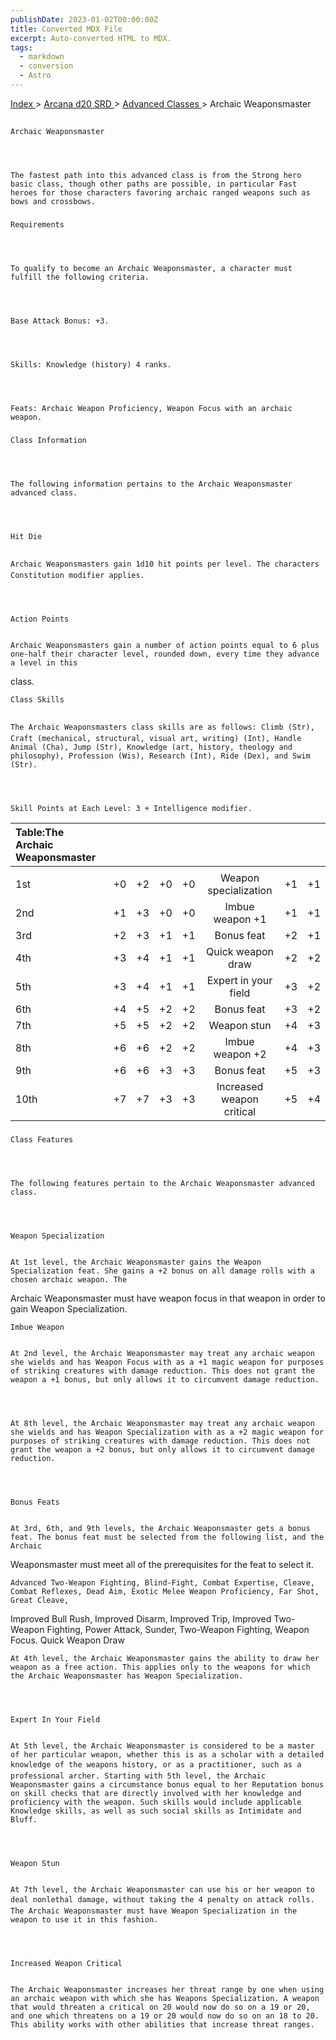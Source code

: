 ```yaml
---
publishDate: 2023-01-02T00:00:00Z
title: Converted MDX File
excerpt: Auto-converted HTML to MDX.
tags:
  - markdown
  - conversion
  - Astro
---
```







[
      Index
     ](-index)
     >
     [
      Arcana d20 SRD
     ](arcana-d20-srd-index)
     >
     [
      Advanced Classes
     ](arcana-d20-srd-advanced-classes-index)
     > Archaic Weaponsmaster
    




## 
    Archaic Weaponsmaster
   



    The fastest path into this advanced class is from the Strong hero basic class, though other paths are possible, in particular Fast heroes for those characters favoring archaic ranged weapons such as bows and crossbows.
   


### 
    Requirements
   



    To qualify to become an Archaic Weaponsmaster, a character must fulfill the following criteria.
   



    Base Attack Bonus: +3.
   



    Skills: Knowledge (history) 4 ranks.
   



    Feats: Archaic Weapon Proficiency, Weapon Focus with an archaic weapon.
   


### 
    Class Information
   



    The following information pertains to the Archaic Weaponsmaster advanced class.
   



    Hit Die
   

    Archaic Weaponsmasters gain 1d10 hit points per level. The characters Constitution modifier applies.
   



    Action Points
   

    Archaic Weaponsmasters gain a number of action points equal to 6 plus one-half their character level, rounded down, every time they advance a level in this
class.
   



    Class Skills
   

    The Archaic Weaponsmasters class skills are as follows: Climb (Str), Craft (mechanical, structural, visual art, writing) (Int), Handle Animal (Cha), Jump (Str), Knowledge (art, history, theology and philosophy), Profession (Wis), Research (Int), Ride (Dex), and Swim (Str).
   



    Skill Points at Each Level: 3 + Intelligence modifier.
   


| Table:The Archaic Weaponsmaster |  |  |  |  |  |  |  |
| :--------------------------------- | :--: | :--: | :--: | :--: | :--: | :--: | --: |
|  |  |  |  |  |  |  |  |
| 1st | +0 | +2 | +0 | +0 | Weapon specialization | +1 | +1 |
| 2nd | +1 | +3 | +0 | +0 | Imbue weapon +1 | +1 | +1 |
| 3rd | +2 | +3 | +1 | +1 | Bonus feat | +2 | +1 |
| 4th | +3 | +4 | +1 | +1 | Quick weapon draw | +2 | +2 |
| 5th | +3 | +4 | +1 | +1 | Expert in your field | +3 | +2 |
| 6th | +4 | +5 | +2 | +2 | Bonus feat | +3 | +2 |
| 7th | +5 | +5 | +2 | +2 | Weapon stun | +4 | +3 |
| 8th | +6 | +6 | +2 | +2 | Imbue weapon +2 | +4 | +3 |
| 9th | +6 | +6 | +3 | +3 | Bonus feat | +5 | +3 |
| 10th | +7 | +7 | +3 | +3 | Increased weapon critical | +5 | +4 |



### 
    Class Features
   



    The following features pertain to the Archaic Weaponsmaster advanced class.
   



    Weapon Specialization
   

    At 1st level, the Archaic Weaponsmaster gains the Weapon Specialization feat. She gains a +2 bonus on all damage rolls with a chosen archaic weapon. The
Archaic Weaponsmaster must have weapon focus in that weapon in order to gain Weapon Specialization.
   



    Imbue Weapon
   

    At 2nd level, the Archaic Weaponsmaster may treat any archaic weapon she wields and has Weapon Focus with as a +1 magic weapon for purposes of striking creatures with damage reduction. This does not grant the weapon a +1 bonus, but only allows it to circumvent damage reduction.
   



    At 8th level, the Archaic Weaponsmaster may treat any archaic weapon she wields and has Weapon Specialization with as a +2 magic weapon for purposes of striking creatures with damage reduction. This does not grant the weapon a +2 bonus, but only allows it to circumvent damage reduction.
   



    Bonus Feats
   

    At 3rd, 6th, and 9th levels, the Archaic Weaponsmaster gets a bonus feat. The bonus feat must be selected from the following list, and the Archaic
Weaponsmaster must meet all of the prerequisites for the feat to select it.
   



    Advanced Two-Weapon Fighting, Blind-Fight, Combat Expertise, Cleave, Combat Reflexes, Dead Aim, Exotic Melee Weapon Proficiency, Far Shot, Great Cleave,
Improved Bull Rush, Improved Disarm, Improved Trip, Improved Two-Weapon Fighting, Power Attack, Sunder, Two-Weapon Fighting, Weapon Focus.
Quick Weapon Draw
   



    At 4th level, the Archaic Weaponsmaster gains the ability to draw her weapon as a free action. This applies only to the weapons for which the Archaic Weaponsmaster has Weapon Specialization.
   



    Expert In Your Field
   

    At 5th level, the Archaic Weaponsmaster is considered to be a master of her particular weapon, whether this is as a scholar with a detailed knowledge of the weapons history, or as a practitioner, such as a professional archer. Starting with 5th level, the Archaic Weaponsmaster gains a circumstance bonus equal to her Reputation bonus on skill checks that are directly involved with her knowledge and proficiency with the weapon. Such skills would include applicable Knowledge skills, as well as such social skills as Intimidate and Bluff.
   



    Weapon Stun
   

    At 7th level, the Archaic Weaponsmaster can use his or her weapon to deal nonlethal damage, without taking the 4 penalty on attack rolls. The Archaic Weaponsmaster must have Weapon Specialization in the weapon to use it in this fashion.
   



    Increased Weapon Critical
   

    The Archaic Weaponsmaster increases her threat range by one when using an archaic weapon with which she has Weapons Specialization. A weapon that would threaten a critical on 20 would now do so on a 19 or 20, and one which threatens on a 19 or 20 would now do so on an 18 to 20. This ability works with other abilities that increase threat ranges.
   





